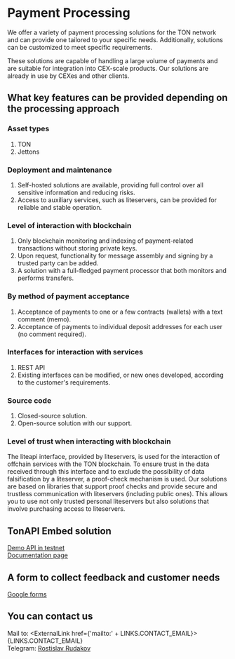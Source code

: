 
# Payment Processing

We offer a variety of payment processing solutions for the TON network and can provide one tailored to your specific needs.
Additionally, solutions can be customized to meet specific requirements.

These solutions are capable of handling a large volume of payments and are suitable for integration into CEX-scale products.
Our solutions are already in use by CEXes and other clients.

## What key features can be provided depending on the processing approach

### Asset types

1. TON
2. Jettons

### Deployment and maintenance

1. Self-hosted solutions are available, providing full control over all sensitive information and reducing risks.
2. Access to auxiliary services, such as liteservers, can be provided for reliable and stable operation.

### Level of interaction with blockchain

1. Only blockchain monitoring and indexing of payment-related transactions without storing private keys.
2. Upon request, functionality for message assembly and signing by a trusted party can be added.
3. A solution with a full-fledged payment processor that both monitors and performs transfers.

### By method of payment acceptance

1. Acceptance of payments to one or a few contracts (wallets) with a text comment (memo).
2. Acceptance of payments to individual deposit addresses for each user (no comment required).

### Interfaces for interaction with services

1. REST API
2. Existing interfaces can be modified, or new ones developed, according to the customer's requirements.

### Source code

1. Closed-source solution.
2. Open-source solution with our support.

### Level of trust when interacting with blockchain

The liteapi interface, provided by liteservers, is used for the interaction of offchain services with the TON blockchain.
To ensure trust in the data received through this interface and to exclude the possibility of data falsification by a liteserver, a proof-check mechanism is used.
Our solutions are based on libraries that support proof checks and provide secure and trustless communication with liteservers (including public ones).
This allows you to use not only trusted personal liteservers but also solutions that involve purchasing access to liteservers.

## TonAPI Embed solution

[Demo API in testnet](https://demo-embed.tonapi.io/) <br />
[Documentation page](https://docs.tonconsole.com/payment-processing/tonapi-embed)

## A form to collect feedback and customer needs

[Google forms](https://forms.gle/NTx1w1ksU5V7fzFB7)

## You can contact us

Mail to: <ExternalLink href={'mailto:' + LINKS.CONTACT_EMAIL}> {LINKS.CONTACT_EMAIL} </ExternalLink> <br />
Telegram: [Rostislav Rudakov](https://t.me/tonrostislav)
